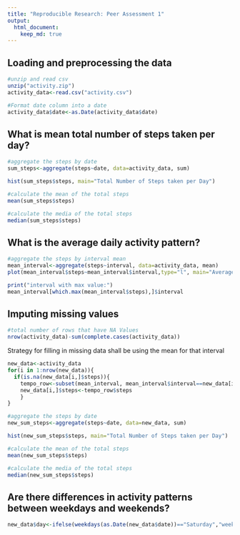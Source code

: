 ```yaml
---
title: "Reproducible Research: Peer Assessment 1"
output: 
  html_document:
    keep_md: true
---
```



## Loading and preprocessing the data
```r
#unzip and read csv
unzip("activity.zip")
activity_data<-read.csv("activity.csv")

#Format date column into a date
activity_data$date<-as.Date(activity_data$date)
```

## What is mean total number of steps taken per day?
```r
#aggregate the steps by date
sum_steps<-aggregate(steps~date, data=activity_data, sum)

hist(sum_steps$steps, main="Total Number of Steps taken per Day")

#calculate the mean of the total steps
mean(sum_steps$steps)

#calculate the media of the total steps
median(sum_steps$steps)
```

## What is the average daily activity pattern?
```r
#aggregate the steps by interval mean
mean_interval<-aggregate(steps~interval, data=activity_data, mean)
plot(mean_interval$steps~mean_interval$interval,type="l", main="Average Number of Steps taken")

print("interval with max value:")
mean_interval[which.max(mean_interval$steps),]$interval
```


## Imputing missing values
```r
#total number of rows that have NA Values
nrow(activity_data)-sum(complete.cases(activity_data))
```

Strategy for filling in missing data shall be using the mean for that interval

```r
new_data<-activity_data
for(i in 1:nrow(new_data)){
  if(is.na(new_data[i,]$steps)){
    tempo_row<-subset(mean_interval, mean_interval$interval==new_data[i,]$interval)
    new_data[i,]$steps<-tempo_row$steps
    }
}

#aggregate the steps by date
new_sum_steps<-aggregate(steps~date, data=new_data, sum)

hist(new_sum_steps$steps, main="Total Number of Steps taken per Day")

#calculate the mean of the total steps
mean(new_sum_steps$steps)

#calculate the media of the total steps
median(new_sum_steps$steps)
```

## Are there differences in activity patterns between weekdays and weekends?
```r
new_data$day<-ifelse(weekdays(as.Date(new_data$date))=="Saturday","weekend",ifelse(weekdays(as.Date(new_data$date))=="Sunday","weekend","weekday"))
```

